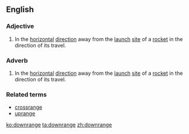 ==English==
===Adjective===
{{en-adj}}
# In the [[horizontal]] [[direction]] away from the [[launch]] [[site]] of a [[rocket]] in the direction of its travel.
===Adverb===
{{en-adv}}
# In the [[horizontal]] [[direction]] away from the [[launch]] [[site]] of a [[rocket]] in the direction of its travel.

===Related terms===
* [[crossrange]]
* [[uprange]]

[[ko:downrange]]
[[ta:downrange]]
[[zh:downrange]]